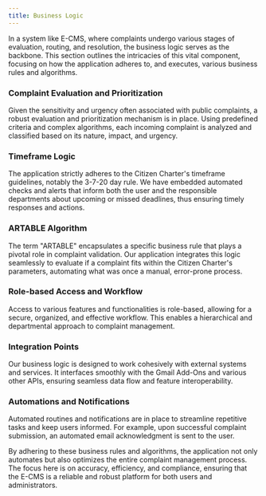 ```yaml
---
title: Business Logic
---
```


In a system like E-CMS, where complaints undergo various stages of evaluation, routing, and resolution, the business logic serves as the backbone. This section outlines the intricacies of this vital component, focusing on how the application adheres to, and executes, various business rules and algorithms.

### Complaint Evaluation and Prioritization

Given the sensitivity and urgency often associated with public complaints, a robust evaluation and prioritization mechanism is in place. Using predefined criteria and complex algorithms, each incoming complaint is analyzed and classified based on its nature, impact, and urgency.

### Timeframe Logic

The application strictly adheres to the Citizen Charter's timeframe guidelines, notably the 3-7-20 day rule. We have embedded automated checks and alerts that inform both the user and the responsible departments about upcoming or missed deadlines, thus ensuring timely responses and actions.

### ARTABLE Algorithm

The term "ARTABLE" encapsulates a specific business rule that plays a pivotal role in complaint validation. Our application integrates this logic seamlessly to evaluate if a complaint fits within the Citizen Charter's parameters, automating what was once a manual, error-prone process.

### Role-based Access and Workflow

Access to various features and functionalities is role-based, allowing for a secure, organized, and effective workflow. This enables a hierarchical and departmental approach to complaint management.

### Integration Points

Our business logic is designed to work cohesively with external systems and services. It interfaces smoothly with the Gmail Add-Ons and various other APIs, ensuring seamless data flow and feature interoperability.

### Automations and Notifications

Automated routines and notifications are in place to streamline repetitive tasks and keep users informed. For example, upon successful complaint submission, an automated email acknowledgment is sent to the user.

By adhering to these business rules and algorithms, the application not only automates but also optimizes the entire complaint management process. The focus here is on accuracy, efficiency, and compliance, ensuring that the E-CMS is a reliable and robust platform for both users and administrators.